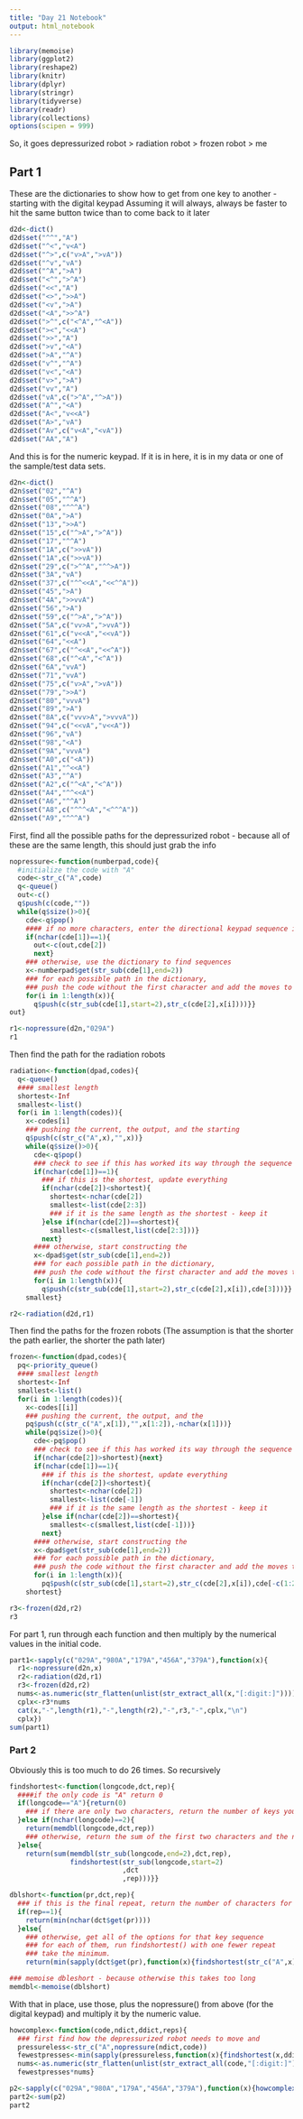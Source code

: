 ```yaml
---
title: "Day 21 Notebook"
output: html_notebook
---
```


```r
library(memoise)
library(ggplot2)
library(reshape2)
library(knitr)
library(dplyr)
library(stringr)
library(tidyverse)
library(readr)
library(collections)
options(scipen = 999)
```


So, it goes
depressurized robot > radiation robot > frozen robot > me

## Part 1
These are the dictionaries to show how to get from one key to another - starting with the digital keypad
Assuming it will always, always be faster to hit the same button twice than to come back to it later

```r
d2d<-dict()
d2d$set("^^","A")
d2d$set("^<","v<A")
d2d$set("^>",c("v>A",">vA"))
d2d$set("^v","vA")
d2d$set("^A",">A")
d2d$set("<^",">^A")
d2d$set("<<","A")
d2d$set("<>",">>A")
d2d$set("<v",">A")
d2d$set("<A",">>^A")
d2d$set(">^",c("<^A","^<A"))
d2d$set("><","<<A")
d2d$set(">>","A")
d2d$set(">v","<A")
d2d$set(">A","^A")
d2d$set("v^","^A")
d2d$set("v<","<A")
d2d$set("v>",">A")
d2d$set("vv","A")
d2d$set("vA",c(">^A","^>A"))
d2d$set("A^","<A")
d2d$set("A<","v<<A")
d2d$set("A>","vA")
d2d$set("Av",c("v<A","<vA"))
d2d$set("AA","A")
```


And this is for the numeric keypad.  If it is in here, it is in my data or one of the sample/test data sets.

```r
d2n<-dict()
d2n$set("02","^A")
d2n$set("05","^^A")
d2n$set("08","^^^A")
d2n$set("0A",">A")
d2n$set("13",">>A")
d2n$set("15",c("^>A",">^A"))
d2n$set("17","^^A")
d2n$set("1A",c(">>vA"))
d2n$set("1A",c(">>vA"))
d2n$set("29",c(">^^A","^^>A"))
d2n$set("3A","vA")
d2n$set("37",c("^^<<A","<<^^A"))
d2n$set("45",">A")
d2n$set("4A",">>vvA")
d2n$set("56",">A")
d2n$set("59",c("^>A",">^A"))
d2n$set("5A",c("vv>A",">vvA"))
d2n$set("61",c("v<<A","<<vA"))
d2n$set("64","<<A")
d2n$set("67",c("^<<A","<<^A"))
d2n$set("68",c("^<A","<^A"))
d2n$set("6A","vvA")
d2n$set("71","vvA")
d2n$set("75",c("v>A",">vA"))
d2n$set("79",">>A")
d2n$set("80","vvvA")
d2n$set("89",">A")
d2n$set("8A",c("vvv>A",">vvvA"))
d2n$set("94",c("<<vA","v<<A"))
d2n$set("96","vA")
d2n$set("98","<A")
d2n$set("9A","vvvA")
d2n$set("A0",c("<A"))
d2n$set("A1","^<<A")
d2n$set("A3","^A")
d2n$set("A2",c("^<A","<^A"))
d2n$set("A4","^^<<A")
d2n$set("A6","^^A")
d2n$set("A8",c("^^^<A","<^^^A"))
d2n$set("A9","^^^A")
```


First, find all the possible paths for the depressurized robot - because all of these are the same length, this should just grab the info

```r
nopressure<-function(numberpad,code){
  #initialize the code with "A"
  code<-str_c("A",code)
  q<-queue()
  out<-c()
  q$push(c(code,""))
  while(q$size()>0){
    cde<-q$pop()
    #### if no more characters, enter the directional keypad sequence into out
    if(nchar(cde[1])==1){
      out<-c(out,cde[2])
      next}
    ### otherwise, use the dictionary to find sequences
    x<-numberpad$get(str_sub(cde[1],end=2))
    ### for each possible path in the dictionary,
    ### push the code without the first character and add the moves to the end of the sequence of moves 
    for(i in 1:length(x)){
      q$push(c(str_sub(cde[1],start=2),str_c(cde[2],x[i])))}}
out}


```



```r
r1<-nopressure(d2n,"029A")
r1
```
Then find the path for the radiation robots

```r
radiation<-function(dpad,codes){
  q<-queue()
  #### smallest length
  shortest<-Inf
  smallest<-list()
  for(i in 1:length(codes)){
    x<-codes[i]
    ### pushing the current, the output, and the starting
    q$push(c(str_c("A",x),"",x))}
    while(q$size()>0){
      cde<-q$pop()
      ### check to see if this has worked its way through the sequence
      if(nchar(cde[1])==1){
        ### if this is the shortest, update everything
        if(nchar(cde[2])<shortest){
          shortest<-nchar(cde[2])
          smallest<-list(cde[2:3])
          ### if it is the same length as the shortest - keep it
        }else if(nchar(cde[2])==shortest){
          smallest<-c(smallest,list(cde[2:3]))}
        next}
      #### otherwise, start constructing the 
      x<-dpad$get(str_sub(cde[1],end=2))
      ### for each possible path in the dictionary,
      ### push the code without the first character and add the moves to the end of the sequence of moves 
      for(i in 1:length(x)){
        q$push(c(str_sub(cde[1],start=2),str_c(cde[2],x[i]),cde[3]))}}     
    smallest}
```


```r
r2<-radiation(d2d,r1)
```
Then find the paths for the frozen robots (The assumption is that the shorter the path earlier, the shorter the path later)

```r
frozen<-function(dpad,codes){
  pq<-priority_queue()
  #### smallest length
  shortest<-Inf
  smallest<-list()
  for(i in 1:length(codes)){
    x<-codes[[i]]
    ### pushing the current, the output, and the 
    pq$push(c(str_c("A",x[1]),"",x[1:2]),-nchar(x[1]))}
    while(pq$size()>0){
      cde<-pq$pop()
      ### check to see if this has worked its way through the sequence
      if(nchar(cde[2])>shortest){next}
      if(nchar(cde[1])==1){
        ### if this is the shortest, update everything
        if(nchar(cde[2])<shortest){
          shortest<-nchar(cde[2])
          smallest<-list(cde[-1])
          ### if it is the same length as the shortest - keep it
        }else if(nchar(cde[2])==shortest){
          smallest<-c(smallest,list(cde[-1]))}
        next}
      #### otherwise, start constructing the 
      x<-dpad$get(str_sub(cde[1],end=2))
      ### for each possible path in the dictionary,
      ### push the code without the first character and add the moves to the end of the sequence of moves 
      for(i in 1:length(x)){
        pq$push(c(str_sub(cde[1],start=2),str_c(cde[2],x[i]),cde[-c(1:2)]),-(nchar(cde[1])+nchar(cde[2])+nchar(x[i])))}}     
    shortest}
```


```r
r3<-frozen(d2d,r2)
r3
```
For part 1, run through each function and then multiply by the numerical values in the initial code.

```r
part1<-sapply(c("029A","980A","179A","456A","379A"),function(x){
  r1<-nopressure(d2n,x)
  r2<-radiation(d2d,r1)
  r3<-frozen(d2d,r2)
  nums<-as.numeric(str_flatten(unlist(str_extract_all(x,"[:digit:]"))))
  cplx<-r3*nums
  cat(x,"-",length(r1),"-",length(r2),"-",r3,"-",cplx,"\n")
  cplx})
sum(part1)
```

### Part 2

Obviously this is too much to do 26 times.  So recursively


```r
findshortest<-function(longcode,dct,rep){
  ####if the only code is "A" return 0 
  if(longcode=="A"){return(0)
    ### if there are only two characters, return the number of keys you need to press to get from that character to the next
  }else if(nchar(longcode)==2){
    return(memdbl(longcode,dct,rep))
    ### otherwise, return the sum of the first two characters and the number of keys to press for the remainder of the string. 
  }else{
    return(sum(memdbl(str_sub(longcode,end=2),dct,rep),
               findshortest(str_sub(longcode,start=2)
                            ,dct
                            ,rep)))}}

dblshort<-function(pr,dct,rep){
  ### if this is the final repeat, return the number of characters for that key sequence
  if(rep==1){
    return(min(nchar(dct$get(pr))))
  }else{
    ### otherwise, get all of the options for that key sequence
    ### for each of them, run findshortest() with one fewer repeat
    ### take the minimum.
    return(min(sapply(dct$get(pr),function(x){findshortest(str_c("A",x),dct,rep-1)})))}}

### memoise dbleshort - because otherwise this takes too long
memdbl<-memoise(dblshort)

```

With that in place, use those, plus the nopressure() from above (for the digital keypad) and multiply it by the numeric value.

```r
howcomplex<-function(code,ndict,ddict,reps){
  ### first find how the depressurized robot needs to move and 
  pressureless<-str_c("A",nopressure(ndict,code))
  fewestpresses<-min(sapply(pressureless,function(x){findshortest(x,ddict,reps)}))
  nums<-as.numeric(str_flatten(unlist(str_extract_all(code,"[:digit:]"))))
  fewestpresses*nums}
```


```r
p2<-sapply(c("029A","980A","179A","456A","379A"),function(x){howcomplex(x,d2n,d2d,25)})
part2<-sum(p2)
part2
```


